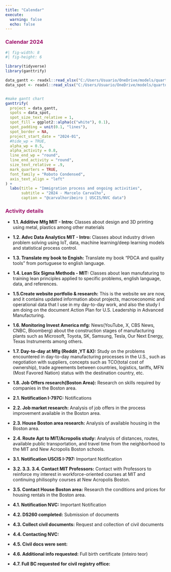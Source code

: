 ```yaml
---
title: "Calendar"
execute: 
  warning: false
  echo: false
---
```


### [Calendar 2024]{style="color: #9D0F6A ;"}

```r
#| fig-width: 8
#| fig-height: 6

library(tidyverse)
library(ganttrify)

data_gantt <- readxl::read_xlsx("C:/Users/Usuario/OneDrive/models/quarto_projects/db/gantt_research24.xlsx", sheet = 1)
data_spot <- readxl::read_xlsx("C:/Users/Usuario/OneDrive/models/quarto_projects/db/gantt_research24.xlsx", sheet = 2)


#make gantt chart
ganttrify(
  project = data_gantt,
  spots = data_spot,
  spot_size_text_relative = 1,
  spot_fill = ggplot2::alpha(c("white"), 0.1),
  spot_padding = unit(0.1, "lines"),
  spot_border = NA,
  project_start_date = "2024-01",
  #hide_wp = TRUE,
  alpha_wp = 0.5,
  alpha_activity = 0.8,
  line_end_wp = "round",
  line_end_activity = "round",
  size_text_relative = .9,
  mark_quarters = TRUE,
  font_family = "Roboto Condensed",
  axis_text_align = "left"
) +
  labs(title = "Immigration process and ongoing activities",
       subtitle = "2024 - Marcelo Carvalho",
       caption = "@carvalhoribeiro | USCIS/NVC data")
```

### [Activity details]{style="color: #9D0F6A ;"}

-   **1.1. Additive Mfg MIT - Intro:** Classes about design and 3D printing using metal, plastics among other materials

-   **1.2. Advc Data Analytics MIT - Intro:** Classes about industry driven problem solving using IoT, data, machine learning/deep learning models and statistical process control.

-   **1.3. Translate my book to Engish:** Translate my book "PDCA and quality tools" from portuguese to english language.

-   **1.4. Lean Six Sigma Methods - MIT:** Classes about lean manufaturing to training lean principles applied to specific problems, english language, data, and references.

-   **1.5.Create website portfolio & research:** This is the website we are now, and it contains updated information about projects, macroeconomic and operational data that I use in my day-to-day work, and also the study I am doing on the document Action Plan for U.S. Leadership in Advanced Manufacturing.

-   **1.6. Monitoring Invest America mfg:** News(YouTube, X, CBS News, CNBC, Bloomberg) about the construction stages of manufacturing plants such as Microsoft, Toyota, SK, Samsung, Tesla, Our Next Energy, Texas Instruments among others.

-   **1.7. Day-to-day at Mfg (Reddit ,YT &X):** Study on the problems encountered in day-to-day manufacturing processes in the U.S., such as negotiation with suppliers, concepts such as TCO(total cost of ownership), trade agreements between countries, logistics, tariffs, MFN (Most Favored Nation) status with the destination country, etc.

-   **1.8. Job Offers research(Boston Area):** Research on skills required by companies in the Boston area.

-   **2.1. Notification I-797C:** Notifications

-   **2.2. Job market research:** Analysis of job offers in the process improvement available in the Boston area.

-   **2.3. House Boston area research:** Analysis of available housing in the Boston area.

-   **2.4. Route Apt to MIT/Acropolis study:** Analysis of distances, routes, available public transportation, and travel time from the neighborhood to the MIT and New Acropolis Boston schools.

-   **3.1. Notification USCIS I-797:** Important Notification

-   **3.2. 3.3. 3.4. Contact MIT Professors:** Contact with Professors to reinforce my interest in workforce-oriented courses at MIT and continuing philisophy courses at New Acropolis Boston.

-   **3.5. Contact House Boston area:** Research the conditions and prices for housing rentals in the Boston area.

-   **4.1. Notification NVC:** Important Notification

-   **4.2. DS260 completed:** Submission of documents

-   **4.3. Collect civil documents:** Request and collection of civil documents

-   **4.4. Contacting NVC:**

-   **4.5. Civil docs were sent:**

-   **4.6. Additional info requested:** Full birth certificate (inteiro teor)

-   **4.7. Full BC requested for civil registry office:**
